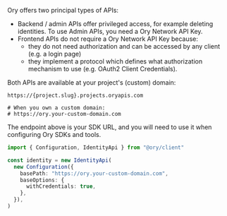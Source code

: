 Ory offers two principal types of APIs:

- Backend / admin APIs offer privileged access, for example deleting identities. To use Admin APIs, you need a Ory Network API
  Key.
- Frontend APIs do not require a Ory Network API Key because:
  - they do not need authorization and can be accessed by any client (e.g. a login page)
  - they implement a protocol which defines what authorization mechanism to use (e.g. OAuth2 Client Credentials).

Both APIs are available at your project's (custom) domain:

```
https://{project.slug}.projects.oryapis.com

# When you own a custom domain:
# https://ory.your-custom-domain.com
```

The endpoint above is your SDK URL, and you will need to use it when configuring Ory SDKs and tools.

```typescript
import { Configuration, IdentityApi } from "@ory/client"

const identity = new IdentityApi(
  new Configuration({
    basePath: "https://ory.your-custom-domain.com",
    baseOptions: {
      withCredentials: true,
    },
  }),
)
```
